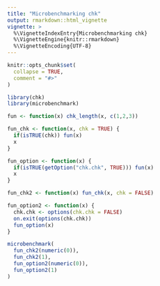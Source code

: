 ```yaml
---
title: "Microbenchmarking chk"
output: rmarkdown::html_vignette
vignette: >
  %\VignetteIndexEntry{Microbenchmarking chk}
  %\VignetteEngine{knitr::rmarkdown}
  %\VignetteEncoding{UTF-8}
---
```


```r
knitr::opts_chunk$set(
  collapse = TRUE,
  comment = "#>"
)
```

```r
library(chk)
library(microbenchmark)
```

```r

fun <- function(x) chk_length(x, c(1,2,3))

fun_chk <- function(x, chk = TRUE) {
  if(isTRUE(chk)) fun(x)
  x
}

fun_option <- function(x) {
  if(isTRUE(getOption("chk.chk", TRUE))) fun(x)
  x
}

fun_chk2 <- function(x) fun_chk(x, chk = FALSE)

fun_option2 <- function(x) {
  chk.chk <- options(chk.chk = FALSE)
  on.exit(options(chk.chk))
  fun_option(x)
}

microbenchmark(
  fun_chk2(numeric(0)),
  fun_chk2(1),
  fun_option2(numeric(0)),
  fun_option2(1)
)
```
